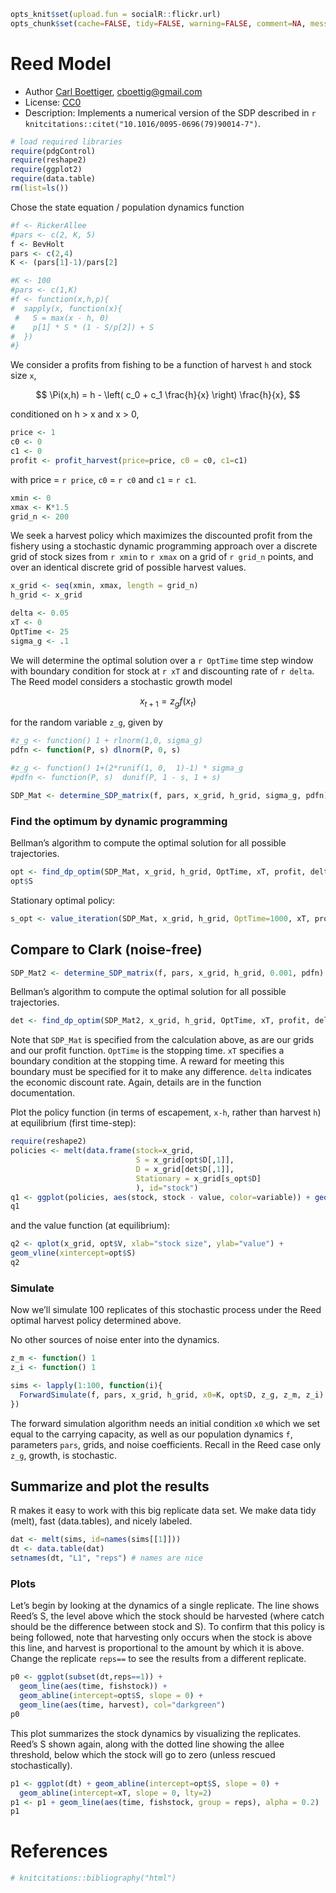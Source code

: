 ``` r
opts_knit$set(upload.fun = socialR::flickr.url)
opts_chunk$set(cache=FALSE, tidy=FALSE, warning=FALSE, comment=NA, message=FALSE, verbose=TRUE)
````

# Reed Model

 * Author [Carl Boettiger](http://carlboettiger.info), <cboettig@gmail.com>
 * License: [CC0](http://creativecommons.org/publicdomain/zero/1.0/)
 * Description:  Implements a numerical version of the SDP described in `r knitcitations::citet("10.1016/0095-0696(79)90014-7")`.

``` r
# load required libraries
require(pdgControl)
require(reshape2)
require(ggplot2)
require(data.table)
rm(list=ls())
````


Chose the state equation / population dynamics function

``` r
#f <- RickerAllee
#pars <- c(2, K, 5)
f <- BevHolt
pars <- c(2,4)
K <- (pars[1]-1)/pars[2]

#K <- 100
#pars <- c(1,K)
#f <- function(x,h,p){
#  sapply(x, function(x){
 #   S = max(x - h, 0)
#    p[1] * S * (1 - S/p[2]) + S
#  })
#}

````

We consider a profits from fishing to be a function of harvest `h` and stock size `x`,  

<div> $$ \Pi(x,h) = h - \left( c_0  + c_1 \frac{h}{x} \right) \frac{h}{x}, $$ </div> 


conditioned on h > x and x > 0,

``` r
price <- 1
c0 <- 0
c1 <- 0
profit <- profit_harvest(price=price, c0 = c0, c1=c1) 
````

with price = `r price`, `c0` = `r c0` and `c1` = `r c1`. 


``` r
xmin <- 0
xmax <- K*1.5
grid_n <- 200
````

We seek a harvest policy which maximizes the discounted profit from the fishery using a stochastic dynamic programming approach over a discrete grid of stock sizes from `r xmin` to `r xmax` on a grid of `r grid_n` points, and over an identical discrete grid of possible harvest values.  


``` r
x_grid <- seq(xmin, xmax, length = grid_n)  
h_grid <- x_grid  
````


``` r
delta <- 0.05
xT <- 0
OptTime <- 25
sigma_g <- .1
````

We will determine the optimal solution over a `r OptTime` time step window with boundary condition for stock at `r xT` and discounting rate of `r delta`.  The Reed model considers a stochastic growth model 

<div> $$ x_{t+1} = z_g f(x_t) $$ </div> 

for the random variable `z_g`, given by 

``` r
#z_g <- function() 1 + rlnorm(1,0, sigma_g)  
pdfn <- function(P, s) dlnorm(P, 0, s)

#z_g <- function() 1+(2*runif(1, 0,  1)-1) * sigma_g
#pdfn <- function(P, s)  dunif(P, 1 - s, 1 + s)
````




``` r
SDP_Mat <- determine_SDP_matrix(f, pars, x_grid, h_grid, sigma_g, pdfn)
````

### Find the optimum by dynamic programming

Bellman's algorithm to compute the optimal solution for all possible trajectories.

``` r
opt <- find_dp_optim(SDP_Mat, x_grid, h_grid, OptTime, xT, profit, delta, reward=0)
opt$S
````



Stationary optimal policy:  

``` r
s_opt <- value_iteration(SDP_Mat, x_grid, h_grid, OptTime=1000, xT, profit, delta)
````


## Compare to Clark (noise-free)

``` r
SDP_Mat2 <- determine_SDP_matrix(f, pars, x_grid, h_grid, 0.001, pdfn)
````

Bellman's algorithm to compute the optimal solution for all possible trajectories.

``` r
det <- find_dp_optim(SDP_Mat2, x_grid, h_grid, OptTime, xT, profit, delta, reward=0)
````



Note that `SDP_Mat` is specified from the calculation above, as are our grids and our profit function. `OptTime` is the stopping time.  `xT` specifies a boundary condition at the stopping time. A reward for meeting this boundary must be specified for it to make any difference.  `delta` indicates the economic discount rate. Again, details are in the function documentation.   


Plot the policy function (in terms of escapement, `x-h`, rather than harvest `h`) at equilibrium (first time-step):

``` r
require(reshape2)
policies <- melt(data.frame(stock=x_grid, 
                            S = x_grid[opt$D[,1]], 
                            D = x_grid[det$D[,1]], 
                            Stationary = x_grid[s_opt$D]
                            ), id="stock")
q1 <- ggplot(policies, aes(stock, stock - value, color=variable)) + geom_point(alpha=.4) + xlab("stock size") + ylab("escapement") 
q1
````

and the value function (at equilibrium):

``` r
q2 <- qplot(x_grid, opt$V, xlab="stock size", ylab="value") + 
geom_vline(xintercept=opt$S)
q2
````





### Simulate 
Now we'll simulate 100 replicates of this stochastic process under the Reed optimal harvest policy determined above.

No other sources of noise enter into the dynamics.  

``` r
z_m <- function() 1
z_i <- function() 1
````


``` r
sims <- lapply(1:100, function(i){
  ForwardSimulate(f, pars, x_grid, h_grid, x0=K, opt$D, z_g, z_m, z_i)
})
````

The forward simulation algorithm needs an initial condition `x0` which we set equal to the carrying capacity, as well as our population dynamics `f`, parameters `pars`, grids, and noise coefficients.  Recall in the Reed case only `z_g`, growth, is stochastic.  


## Summarize and plot the results                                                   

R makes it easy to work with this big replicate data set.  We make data tidy (melt), fast (data.tables), and nicely labeled.

``` r
dat <- melt(sims, id=names(sims[[1]]))  
dt <- data.table(dat)
setnames(dt, "L1", "reps") # names are nice
````

### Plots 

Let's begin by looking at the dynamics of a single replicate. The line shows Reed's S, the level above which the stock should be harvested (where catch should be the difference between stock and S).  To confirm that this policy is being followed, note that harvesting only occurs when the stock is above this line, and harvest is proportional to the amount by which it is above.  Change the replicate `reps==` to see the results from a different replicate.  

``` r
p0 <- ggplot(subset(dt,reps==1)) +
  geom_line(aes(time, fishstock)) +
  geom_abline(intercept=opt$S, slope = 0) +
  geom_line(aes(time, harvest), col="darkgreen") 
p0
````


This plot summarizes the stock dynamics by visualizing the replicates. Reed's S shown again, along with the dotted line showing the allee threshold, below which the stock will go to zero (unless rescued stochastically). 

``` r
p1 <- ggplot(dt) + geom_abline(intercept=opt$S, slope = 0) + 
  geom_abline(intercept=xT, slope = 0, lty=2) 
p1 <- p1 + geom_line(aes(time, fishstock, group = reps), alpha = 0.2)
p1
````


# References

``` r
# knitcitations::bibliography("html")
````



